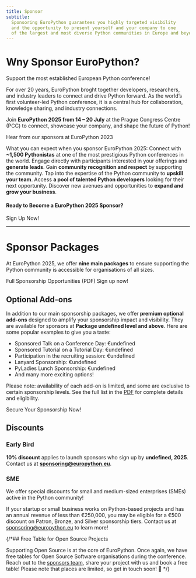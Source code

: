 ```yaml
---
title: Sponsor
subtitle:
  Sponsoring EuroPython guarantees you highly targeted visibility
  and the opportunity to present yourself and your company to one
  of the largest and most diverse Python communities in Europe and beyond.
---
```


# Wny Sponsor EuroPython?
<span class="text-2xl font-bold">Support the most established European Python conference!</span>

For over 20 years, EuroPython broght together developers, researchers, and industry leaders
to connect and drive Python forward. As the world’s first volunteer-led Python conference,
it is a central hub for collaboration, knowledge sharing, and industry connections.

Join **EuroPython 2025 from 14 – 20 July** at the Prague Congress Centre (PCC) to connect, showcase your company, and shape the future of Python!

<YouTube id="oW8FHL4PiuI" alt="Hear from our sponsors at EuroPython 2023" />
<figcaption>Hear from our sponsors at EuroPython 2023</figcaption>

What you can expect when you sponsor EuroPython 2025:
<BenefitsList>
<BenefitItem icon="network" title="Wide Reach">Connect with **~1,500 Pythonistas** at one of the most prestigious Python conferences in the world.</BenefitItem>
<BenefitItem icon="target" title="Sharp Target">Engage directly with participants interested in your offerings and **generate leads**.</BenefitItem>
<BenefitItem icon="award" title="Community Support">Gain **community recognition and respect** by supporting the community.</BenefitItem>
<BenefitItem icon="transfer" title="Skill Boost">Tap into the expertise of the Python community to **upskill your team**.</BenefitItem>
<BenefitItem icon="headhunt" title="Talent Recruitment">Access **a pool of talented Python developers** looking for their next opportunity.</BenefitItem>
  <BenefitItem icon="rocket" title="New Business">Discover new avenues and opportunities to **expand and grow your business**.</BenefitItem>
</BenefitsList>

#### Ready to Become a EuroPython 2025 Sponsor?
<div class="text-center mt-4">

<ButtonLink url="undefined">Sign Up Now!</ButtonLink>

</div>

---
 # Sponsor Packages

At EuroPython 2025, we offer **nine main packages** to ensure
supporting the Python community is accessible for organisations of all sizes.

<div class="text-left [&>*]:mr-8 [&>*]:mb-2 mb-12">
<ButtonLink url="undefined">Full Sponsorship Opportunities (PDF)</ButtonLink>
<ButtonLink url="undefined">Sign up now!</ButtonLink>
</div>


<SponsorTiers />


## Optional Add-ons

In addition to our main sponsorship packages, we offer **premium optional add-ons** 
designed to amplify your sponsorship impact and visibility. 
They are available for sponsors at **Package undefined level and above**.
Here are some popular examples to give you a taste:

- Sponsored Talk on a Conference Day: €undefined
- Sponsored Tutorial on a Tutorial Day: €undefined
- Participation in the recruiting session: €undefined
- Lanyard Sponsorship: €undefined
- PyLadies Lunch Sponsorship: €undefined
- And many more exciting options!

Please note: availability of each add-on is limited, and some are exclusive to certain sponsorship levels. 
See the full list in the [PDF](undefined) for complete details and eligibility.

<div class="text-center mt-4">
<ButtonLink url="undefined">Secure Your Sponsorship Now!</ButtonLink>
</div>

## Discounts

### Early Bird

**10% discount** applies to launch sponsors who sign up by **undefined, 2025**.
Contact us at **sponsoring@europython.eu**.

### SME

We offer special discounts for small and medium-sized enterprises (SMEs) active in the Python community!

If your startup or small business works on Python-based projects and has an annual revenue of less than
€250,000, you may be eligible for a €500 discount on Patron, Bronze, and Silver sponsorship tiers.
Contact us at sponsoring@europython.eu to learn more!

{/*## Free Table for Open Source Projects

Supporting Open Source is at the core of EuroPython. Once again, we have free
tables for Open Source Software organisations during the conference. Reach out to the
[sponsors team](mailto:sponsoring@europython.eu), share your project with us and
book a free table! Please note that places are limited, so get in touch soon! 🐍
*/}
